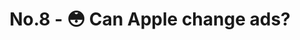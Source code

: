 ---
title: 'No.8 -  😳 Can Apple change ads?'
publishedAt: '2021-06-20'
link: https://mailchi.mp/ec758aaab74b/junryos-newsletter-no8-can-apple-change-ads
---